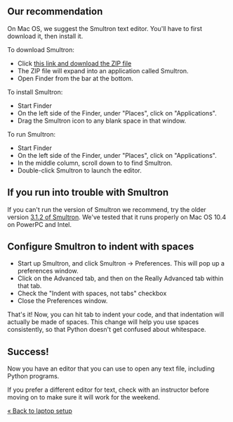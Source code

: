 == Our recommendation ==

On Mac OS, we suggest the Smultron text editor. You'll have to first download it, then install it.

To download Smultron:

* Click [http://voxel.dl.sourceforge.net/project/smultron/smultron/3.5.1/Smultron-3.5.1.zip this link and download the ZIP file]
* The ZIP file will expand into an application called Smultron.
* Open Finder from the bar at the bottom.

To install Smultron:

* Start Finder
* On the left side of the Finder, under "Places", click on "Applications".
* Drag the Smultron icon to any blank space in that window.

To run Smultron:

* Start Finder
* On the left side of the Finder, under "Places", click on "Applications".
* In the middle column, scroll down to to find Smultron.
* Double-click Smultron to launch the editor.

== If you run into trouble with Smultron ==

If you can't run the version of Smultron we recommend, try the older version [http://voxel.dl.sourceforge.net/project/smultron/smultron/3.1.2/Smultron-3.1.2.zip 3.1.2 of Smultron]. We've tested that it runs properly on Mac OS 10.4 on PowerPC and Intel.

== Configure Smultron to indent with spaces ==

* Start up Smultron, and click Smultron -> Preferences. This will pop up a preferences window.
* Click on the Advanced tab, and then on the Really Advanced tab within that tab.
* Check the "Indent with spaces, not tabs" checkbox
* Close the Preferences window.

That's it! Now, you can hit tab to indent your code, and that indentation will actually be made of spaces. This change will help you use spaces consistently, so that Python doesn't get confused about whitespace.
 
== Success! ==

Now you have an editor that you can use to open any text file, including Python programs.

If you prefer a different editor for text, check with an instructor before moving on to make sure it will work for the weekend.

[[laptop setup|&laquo; Back to laptop setup]]
